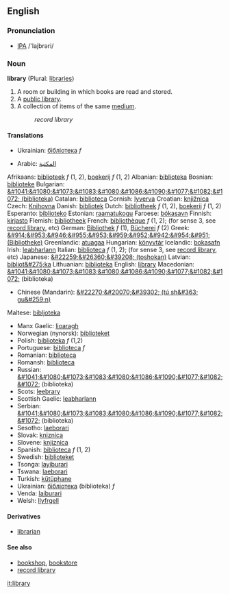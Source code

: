 ==English==
===Pronunciation===
* [[IPA]] /'lajbrəri/
===Noun===
'''library''' (Plural: [[libraries]])

# A room or building in which books are read and stored.
# A [[public library]].
# A collection of items of the same [[medium]].
#:''record library''

====Translations====

*Ukrainian: [[бібліотека]] ''f''

*Arabic: [[المكتبة ]]
Afrikaans: [[biblioteek]] ''f'' (1, 2), [[boekerij]] ''f'' (1, 2)
Albanian: [[biblioteka]]
Bosnian: [[biblioteke]]
Bulgarian: [[&#1041;&#1080;&#1073;&#1083;&#1080;&#1086;&#1090;&#1077;&#1082;&#1072; (biblioteka)]]
Catalan: [[biblioteca]]
Cornish: [[lyverva]]
Croatian: [[knjižnica]]
Czech: [[Knihovna]]
Danish: [[bibliotek]]
Dutch: [[bibliotheek]] ''f'' (1, 2), [[boekerij]] ''f'' (1, 2)
Esperanto: [[biblioteko]]
Estonian: [[raamatukogu]]
Faroese: [[bókasavn]]
Finnish: [[kirjasto]]
Flemish: [[bibliotheek]]
French: [[bibliothèque ]] ''f'' (1, 2); (for sense 3, see [[record library]], etc)
German: [[Bibliothek]] ''f'' (1), [[Bücherei]] ''f'' (2)
Greek: [[&#914;&#953;&#946;&#955;&#953;&#959;&#952;&#942;&#954;&#951; (Bibliotheke)]]
Greenlandic: [[atuagaa]]
Hungarian: [[könyvtár]]
Icelandic: [[bokasafn]]
Irish: [[leabharlann]]
Italian: [[biblioteca]] ''f'' (1, 2); (for sense 3, see [[record library]], etc)
Japanese: [[&#22259;&#26360;&#39208; (toshokan)]]
Latvian: [[bibliot&#275;ka]]
Lithuanian: [[biblioteka]]
English: [[library]]
Macedonian: [[&#1041;&#1080;&#1073;&#1083;&#1080;&#1086;&#1090;&#1077;&#1082;&#1072;]] (biblioteka)
*Chinese (Mandarin): [[&#22270;&#20070;&#39302; (tú sh&#363; gu&#259;n)]]
Maltese: [[bibljoteka]]
*Manx Gaelic: [[lioaragh]]
*Norwegian (nynorsk): [[biblioteket]]
*Polish: [[biblioteka]] ''f'' (1,2)
*Portuguese: [[biblioteca]] ''f''
*Romanian: [[biblioteca]]
*Romansh: [[biblioteca]]
*Russian: [[&#1041;&#1080;&#1073;&#1083;&#1080;&#1086;&#1090;&#1077;&#1082;&#1072;]] (biblioteka)
*Scots: [[leebrary]]
*Scottish Gaelic: [[leabharlann]]
*Serbian: [[&#1041;&#1080;&#1073;&#1083;&#1080;&#1086;&#1090;&#1077;&#1082;&#1072;]] (biblioteka)
*Sesotho: [[laeborari]]
*Slovak: [[kniznica]]
*Slovene: [[knjiznica]]
*Spanish: [[biblioteca]] ''f'' (1, 2)
*Swedish: [[biblioteket]]
*Tsonga: [[layiburari]]
*Tswana: [[laeborari]]
*Turkish: [[kütüphane]]
*Ukrainian: [[бібліотека]] (biblioteka) ''f''
*Venda: [[laiburari]]
*Welsh: [[llyfrgell]]


====Derivatives====
*[[librarian]]

====See also====
*[[bookshop]], [[bookstore]]
*[[record library]]

[[it:library]]